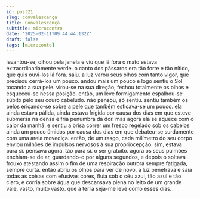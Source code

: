```yaml
---
id: post21
slug: convalescença
title: Convalescença
subtitle: microcontro
date: '2025-02-11T09:44:44.132Z'
draft: false
tags: [microconto]
---
```

levantou-se, olhou pela janela e viu que lá fora o mato estava 
extraordinariamente verde. o canto dos pássaros era tão forte e tão nítido,
que quis ouvi-los lá fora. saiu. a luz varou seus olhos com tanto vigor,
que precisou cerrá-los um pouco. andou mais um pouco e logo sentiu o Sol
tocando a sua pele. virou-se na sua direção, fechou totalmente os olhos e
esqueceu-se nessa posição. então, um leve formigamento espalhou-se súbito 
pelo seu couro cabeludo. não pensou, só sentiu. sentiu também
os pelos eriçando-se sobre a pele que também esticava-se um pouco. 
ela ainda estava pálida, ainda estava frígida por causa dos dias em que esteve submersa
na densa e fria penumbra da dor. mas agora ela se aquece 
com o calor da manhã. e sentiu a brisa correr um fresco 
regelado sob os cabelos ainda um pouco úmidos por causa dos dias
em que debateu-se surdamente com uma areia movediça. então, de um rasgo, cada 
milímetro do seu corpo enviou milhões de impulsos nervosos à sua propriocepção. 
sim, estava para si. pensava agora. tão para si. o ser gratuito. 
agora os seus pulmões enchiam-se de ar, guardando-o por alguns 
segundos, e depois o soltava frouxo atestando assim
o fim de uma respiração outrora sempre fatigada, sempre curta.
então abriu os olhos para ver de novo.
a luz penetrava e saia todas as coisas com efusivas cores,
fluia sob o céu azul, tão azul e tão claro,
e corria sobre água que descansava plena no leito 
de um grande vale, vasto, muito vasto.
que a terra seja-me leve como esses dias.

